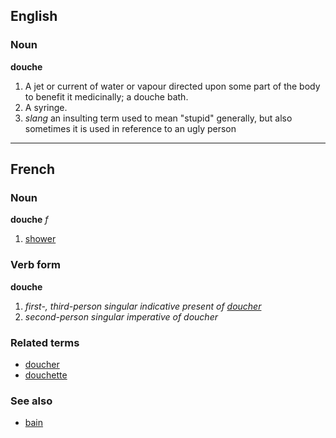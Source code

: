 ==English==
===Noun===
'''douche'''

#A jet or current of water or vapour directed upon some part of the body to benefit it medicinally; a douche bath.
#A syringe.
# ''slang'' an insulting term used to mean "stupid" generally, but also sometimes it is used in reference to an ugly person

----

==French==
===Noun===
'''douche''' ''f''

# [[shower]]

===Verb form===
'''douche'''

# ''first-, third-person singular indicative present of [[doucher]]''
# ''second-person singular imperative of doucher''

===Related terms===
*[[doucher]]
*[[douchette]]

===See also===
*[[bain]]